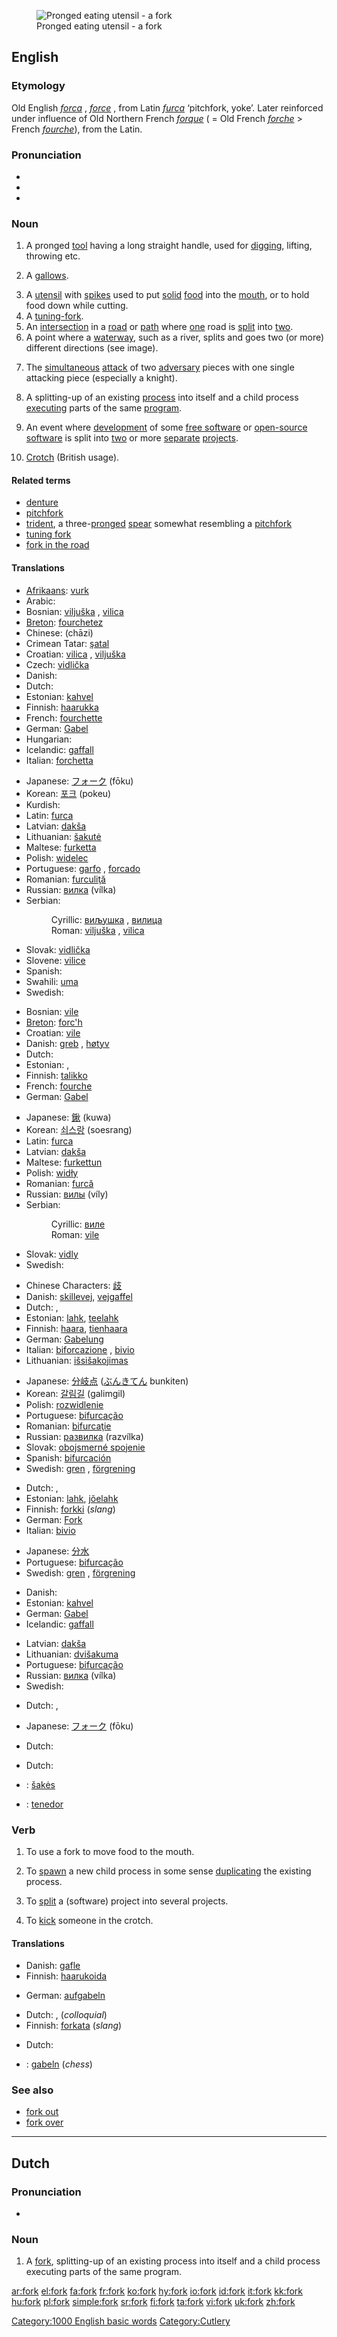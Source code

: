 [[Image:Fork6233.jpg|thumb|Pronged eating utensil - a fork]]
==English==

===Etymology===
Old English ''[[forca#Old English|forca]]'' {{m}}, ''[[force#Old English|force]]'' {{f}}, from Latin ''[[furca]]'' ‘pitchfork, yoke’.  Later reinforced under influence of Old Northern French ''[[forque]]'' ( = Old French ''[[forche]]'' > French ''[[fourche]]''), from the Latin.

===Pronunciation===
* {{IPA|/fɔːk/}}
* {{audio|en-us-fork.ogg|Audio (US)}}
* {{rhymes|ɔː(r)k}}

===Noun===
{{en-noun}}

# A pronged [[tool]] having a long straight handle, used for [[dig]]ging, lifting, throwing etc.
# {{obsolete}} A [[gallows]].
# A [[utensil]] with [[spike]]s used to put [[solid]] [[food]] into the [[mouth]], or to hold food down while cutting.
# A [[tuning-fork]].
# An [[intersection]] in a [[road]] or [[path]] where [[one]] road is [[split]] into [[two]].
# A point where a [[waterway]], such as a river, splits and goes two (or more) different directions (see image).
# {{chess}} The [[simultaneous]] [[attack]] of two [[adversary]] pieces with one single attacking piece (especially a knight).
# {{computer science}} A splitting-up of an existing [[process]] into itself and a child process [[execute|executing]] parts of the same [[program]].
# {{computer science}} An event where [[development]] of some [[free software]] or [[open-source]] [[software]] is split into [[two]] or more [[separate]] [[project]]s.
# {{UK}} [[crotch|Crotch]] (British usage).

[[Category:1000 English basic words]]
[[Category:Cutlery]]

====Related terms====
* [[denture]]
* [[pitchfork]]
* [[trident]], a three-[[prong]]ed [[spear]] somewhat resembling a [[pitchfork]]
* [[tuning fork]]
* [[fork in the road]]

====Translations====
{{trans-top|eating utensil with spikes}}
*[[Afrikaans]]: [[vurk]] {{f}}
*Arabic: {{ARchar|[[شَوْكَه]]}}
*Bosnian: [[viljuška]] {{f}}, [[vilica]] {{f}}
*[[Breton]]: [[fourchetez]] {{f}}
*Chinese: {{zh-ts|叉子|叉子}} (chāzi)
*Crimean Tatar: [[şatal]]
*Croatian: [[vilica]] {{f}}, [[viljuška]] {{f}}
*Czech: [[vidlička]] {{f}}
*Danish: {{t|da|gaffel|c}}
*Dutch: {{t|nl|vork}} {{f}}
*Estonian: [[kahvel]]
*Finnish: [[haarukka]]
*French: [[fourchette]] {{f}}
*German: [[Gabel]] {{f}}
*Hungarian: {{t|hu|villa}}
*Icelandic: [[gaffall]] {{m}}
*Italian: [[forchetta]] {{f}}
{{trans-mid}}
*Japanese: [[フォーク]] (fōku)
*Korean: [[포크]] (pokeu)
*Kurdish: {{KUchar|[[چه‌تاڵ]]}}
*Latin: [[furca]] {{f}}
*Latvian: [[dakša]] {{f}}
*Lithuanian: [[šakutė]] {{f}}
*Maltese: [[furketta]] {{f}}
*Polish: [[widelec]] {{m}}
*Portuguese: [[garfo]] {{m}}, [[forcado]] {{m}}
*Romanian: [[furculiţă]] {{f}}
*Russian: [[вилка]] (vílka) {{f}}
*Serbian:
*:Cyrillic: [[виљушка]] {{f}}, [[вилица]] {{f}}
*:Roman: [[viljuška]] {{f}}, [[vilica]] {{f}}
*Slovak: [[vidlička]] {{f}}
*Slovene: [[vilice]] {{f}} {{p}}
*Spanish: {{t|es|tenedor|m}}
*Swahili: [[uma]]
*Swedish: {{t|sv|gaffel|c}}
{{trans-bottom}}

{{trans-top|tool with spikes used for digging}}
*Bosnian: [[vile]] {{f}} {{p}}
*[[Breton]]: [[forc'h]] {{f}}
*Croatian: [[vile]] {{f}} {{p}}
*Danish: {{t|da|fork}} {{g|Danish}} [[greb]] {{g|Danish}}, [[høtyv]] {{g|Danish}}
*Dutch: {{t|nl|vork}} {{f}}
*Estonian: {{t|et|hang}}, {{t|et|hark}}
*Finnish: [[talikko]]
*French: [[fourche]] {{f}}
*German: [[Gabel]] {{f}}
{{trans-mid}}
*Japanese: [[鍬]] (kuwa)
*Korean: [[쇠스랑]] (soesrang)
*Latin: [[furca]] {{f}}
*Latvian: [[dakša]] {{f}}
*Maltese: [[furkettun]] {{m}}
*Polish: [[widły]] {{p}}
*Romanian: [[furcă]]
*Russian: [[вилы]] (víly) {{p}}
*Serbian:
*:Cyrillic: [[виле]] {{f}} {{p}}
*:Roman: [[vile]] {{f}} {{p}}
*Slovak: [[vidly]] {{fpl}}
*Swedish: {{t|sv|grep|c}}
{{trans-bottom}}

{{trans-top|intersection in a road or path where one road is split into two}}
*Chinese Characters: [[歧]]
*Danish: [[skillevej]], [[vejgaffel]]
*Dutch: {{t|nl|vork}} {{f}}, {{t|nl|splitsing}} {{f}}
*Estonian: [[lahk]], [[teelahk]]
*Finnish: [[haara]], [[tienhaara]]
*German: [[Gabelung]] {{f}}
*Italian: [[biforcazione]] {{f}}, [[bivio]] {{m}}
*Lithuanian: [[išsišakojimas]] {{m}}
{{trans-mid}}
*Japanese: [[分岐点]] ([[ぶんきてん]] bunkiten)
*Korean: [[갈림길]] (galimgil)
*Polish: [[rozwidlenie]] {{n}}
*Portuguese: [[bifurcação]] {{f}}
*Romanian: [[bifurcaţie]]
*Russian: [[развилка]] (razvílka) {{f}}
*Slovak: [[obojsmerné spojenie]] {{n}}
*Spanish: [[bifurcación]] {{f}}
*Swedish: [[gren]] {{c}}, [[förgrening]] {{c}}
{{trans-bottom}}

{{trans-top|point where a waterway, such as a river, splits}}
*Dutch: {{t|nl|vork}} {{f}}, {{t|nl|splitsing}} {{f}}
*Estonian: [[lahk]], [[jõelahk]]
*Finnish: [[forkki]] (''slang'')
*German: [[Fork]] {{m}}
*Italian: [[bivio]] {{m}}
{{trans-mid}}
*Japanese: [[分水]]
*Portuguese: [[bifurcação]] {{f}}
*Swedish: [[gren]] {{c}}, [[förgrening]] {{c}}
{{trans-bottom}}

{{trans-top|chess: simultaneous attack of two adversary pieces with one single attacking piece}}
*Danish: {{t|da|gaffel|c}}
*Estonian: [[kahvel]]
*German: [[Gabel]] {{f}}
*Icelandic: [[gaffall]] {{m}}
{{trans-mid}}
*Latvian: [[dakša]] {{f}}
*Lithuanian: [[dvišakuma]] {{f}}
*Portuguese: [[bifurcação]] {{f}}
*Russian: [[вилка]] (vílka) {{f}}
*Swedish: {{t|sv|gaffel|c}}
{{trans-bottom}}

{{trans-top|computer science: splitting of a process}}
*Dutch: {{t|nl|afsplitsing}} {{f}}, {{t|nl|fork|f}}
{{trans-mid}}
*Japanese: [[フォーク]] (fōku)
{{trans-bottom}}

{{trans-top|computer science: splitting of a project}}
*Dutch: {{t|nl|splitsing}} {{f}}
{{trans-mid}}
{{trans-bottom}}

{{trans-top|UK: crotch}}
*Dutch: {{t|nl|kruis}} {{n}}
{{trans-mid}}
{{trans-bottom}}

{{checktrans}}
{{trans-top|Translations to be categorized}}
*{{ttbc|Lithuanian}}: [[šakės]] {{f}}
*{{ttbc|Tagalog}}: [[tenedor#Tagalog|tenedor]]
{{trans-bottom}}

===Verb===
{{en-verb}}

# To use a fork to move food to the mouth.
# {{context|computer science}} To [[spawn]] a new child process in some sense [[duplicate|duplicating]] the existing process.
# {{context|computer science}} To [[split]] a (software) project into several projects.
# {{UK}} To [[kick]] someone in the crotch.

====Translations====
{{trans-top|use a fork to move food to mouth}}
*Danish: [[gafle]]
*Finnish: [[haarukoida]]
{{trans-mid}}
*German: [[aufgabeln]]
{{trans-bottom}}

{{trans-top|computer science: spawn a new child process in some sense duplicating the existing process}}
*Dutch: {{t|nl|afsplitsen}}, {{t|nl|forken}} (''colloquial'')
*Finnish: [[forkata]] (''slang'')
{{trans-mid}}
{{trans-bottom}}

{{trans-top|computer science: split a (software) project into several projects}}
*Dutch: {{t|nl|afsplitsen}}
{{trans-mid}}
{{trans-bottom}}

{{trans-top|UK: kick someone in the crotch}}
{{trans-mid}}
{{trans-bottom}}

{{checktrans}}
{{trans-top|Translations to be categorized}}
*{{ttbc|German}}: [[gabeln]] (''chess'')
{{trans-bottom}}

===See also===
*[[fork out]]
*[[fork over]]

----

==Dutch==

===Pronunciation===
* {{IPA|/fɔrk/}}

===Noun===
{{nl-noun2}}

# {{computer science}} A [[#Noun|fork]], splitting-up of an existing process into itself and a child process executing parts of the same program.

[[ar:fork]]
[[el:fork]]
[[fa:fork]]
[[fr:fork]]
[[ko:fork]]
[[hy:fork]]
[[io:fork]]
[[id:fork]]
[[it:fork]]
[[kk:fork]]
[[hu:fork]]
[[pl:fork]]
[[simple:fork]]
[[sr:fork]]
[[fi:fork]]
[[ta:fork]]
[[vi:fork]]
[[uk:fork]]
[[zh:fork]]